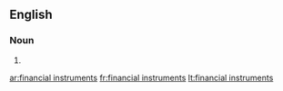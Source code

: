 ==English==

===Noun===
{{head|en|noun plural form}}

# {{plural of|financial instrument|lang=en}}

[[ar:financial instruments]]
[[fr:financial instruments]]
[[lt:financial instruments]]